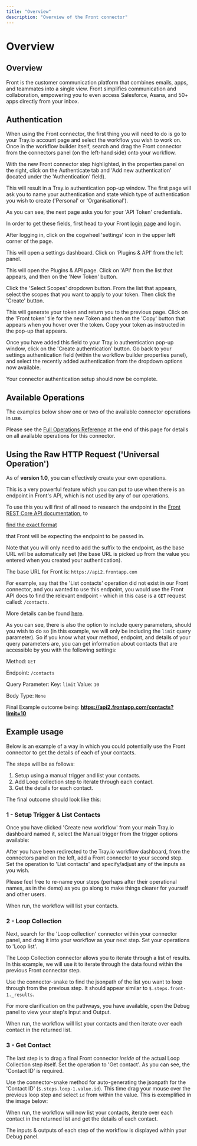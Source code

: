 ```yaml
---
title: "Overview"
description: "Overview of the Front connector"
---
```


# Overview

## Overview

Front is the customer communication platform that combines emails, apps, and teammates into a single view. Front simplifies communication and collaboration, empowering you to even access Salesforce, Asana, and 50+ apps directly from your inbox.

## Authentication

When using the Front connector, the first thing you will need to do is go to your Tray.io account page and select the workflow you wish to work on. Once in the workflow builder itself, search and drag the Front connector from the connectors panel (on the left-hand side) onto your workflow.

With the new Front connector step highlighted, in the properties panel on the right, click on the Authenticate tab and 'Add new authentication' (located under the 'Authentication' field).

This will result in a Tray.io authentication pop-up window. The first page will ask you to name your authentication and state which type of authentication you wish to create ('Personal' or 'Organisational').

As you can see, the next page asks you for your 'API Token' credentials.

In order to get these fields, first head to your Front [login page](https://app.frontapp.com/signin) and login.

After logging in, click on the cogwheel 'settings' icon in the upper left corner of the page.

This will open a settings dashboard. Click on 'Plugins & API' from the left panel.

This will open the Plugins & API page. Click on 'API' from the list that appears, and then on the 'New Token' button.

Click the 'Select Scopes' dropdown button. From the list that appears, select the scopes that you want to apply to your token. Then click the 'Create' button.

This will generate your token and return you to the previous page. Click on the 'Front token' tile for the new Token and then on the 'Copy' button that appears when you hover over the token. Copy your token as instructed in the pop-up that appears.

Once you have added this field to your Tray.io authentication pop-up window, click on the 'Create authentication' button. Go back to your settings authentication field (within the workflow builder properties panel), and select the recently added authentication from the dropdown options now available.

Your connector authentication setup should now be complete.

## Available Operations

The examples below show one or two of the available connector operations in use.

Please see the [Full Operations Reference](#operationsFull) at the end of this page for details on all available operations for this connector.

## Using the Raw HTTP Request ('Universal Operation')

As of **version 1.0**, you can effectively create your own operations.

This is a very powerful feature which you can put to use when there is an endpoint in Front's API, which is not used by any of our operations.

To use this you will first of all need to research the endpoint in the [Front REST Core API documentation](https://dev.frontapp.com/reference/introduction), to 

<u>find the exact format</u>

 that Front will be expecting the endpoint to be passed in.

Note that you will only need to add the suffix to the endpoint, as the base URL will be automatically set (the base URL is picked up from the value you entered when you created your authentication).

The base URL for Front is: `https://api2.frontapp.com`

For example, say that the 'List contacts' operation did not exist in our Front connector, and you wanted to use this endpoint, you would use the Front API docs to find the relevant endpoint - which in this case is a `GET` request called: `/contacts`.

More details can be found [here](https://dev.frontapp.com/reference/contacts#get_contacts).

As you can see, there is also the option to include query parameters, should you wish to do so (in this example, we will only be including the `limit` query parameter). So if you know what your method, endpoint, and details of your query parameters are, you can get information about contacts that are accessible by you with the following settings:

Method: `GET`

Endpoint: `/contacts`

Query Parameter: Key: `limit` Value: `10`

Body Type: `None`

Final Example outcome being: **https://api2.frontapp.com/contacts?limit=10**

## Example usage

Below is an example of a way in which you could potentially use the Front connector to get the details of each of your contacts.

The steps will be as follows:

1. Setup using a manual trigger and list your contacts.
2. Add Loop collection step to iterate through each contact.
3. Get the details for each contact.

The final outcome should look like this:

### 1 - Setup Trigger & List Contacts

Once you have clicked 'Create new workflow' from your main Tray.io dashboard named it, select the Manual trigger from the trigger options available:

After you have been redirected to the Tray.io workflow dashboard, from the connectors panel on the left, add a Front connector to your second step. Set the operation to 'List contacts' and specify/adjust any of the inputs as you wish.

Please feel free to re-name your steps (perhaps after their operational names, as in the demo) as you go along to make things clearer for yourself and other users.

When run, the workflow will list your contacts.

### 2 - Loop Collection

Next, search for the 'Loop collection' connector within your connector panel, and drag it into your workflow as your next step. Set your operations to 'Loop list'.

The Loop Collection connector allows you to iterate through a list of results. In this example, we will use it to iterate through the data found within the previous Front connector step.

Use the connector-snake to find the jsonpath of the list you want to loop through from the previous step. It should appear similar to `$.steps.front-1._results`.

For more clarification on the pathways, you have available, open the Debug panel to view your step's Input and Output.

When run, the workflow will list your contacts and then iterate over each contact in the returned list.

### 3 - Get Contact

The last step is to drag a final Front connector *inside* of the actual Loop Collection step itself. Set the operation to 'Get contact'. As you can see, the 'Contact ID' is required.

Use the connector-snake method for auto-generating the jsonpath for the 'Contact ID' (`$.steps.loop-1.value.id`). This time drag your mouse over the previous loop step and select `id` from within the value. This is exemplified in the image below:

When run, the workflow will now list your contacts, iterate over each contact in the returned list and get the details of each contact.

The inputs & outputs of each step of the workflow is displayed within your Debug panel.
